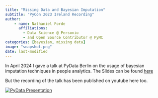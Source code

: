 ```yaml
---
title: "Missing Data and Bayesian Imputation"
subtitle: "PyCon 2023 Ireland Recording"
author: 
    - name: Nathaniel Forde
      affiliations: 
        - Data Science @ Personio
        - and Open Source Contributor @ PyMC
categories: [bayesian, missing data]
image: "snapshot.png"
date: last-modified
---
```


In April 2024 I gave a talk at PyData Berlin on the usage of bayesian imputation techniques in people analytics. The Slides can be found [here](https://nathanielf.github.io/talks/missing_data/missing_data_causal.html#/title-slide)

But the recording of the talk has been published on youtube here too.


[![PyData Presentation](snapshot.png)](https://www.youtube.com/watch?v=erOKYG1zEU4 "PyData Berlin 2024 Missing Data")